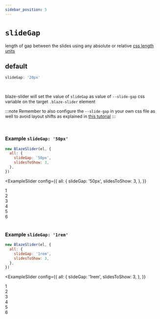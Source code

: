 ```yaml
---
sidebar_position: 5
---
```



# `slideGap`

length of gap between the slides using any absolute or relative [css length units](https://developer.mozilla.org/en-US/docs/Learn/CSS/Building_blocks/Values_and_units#lengths)

## default

```typescript
slideGap: '20px'
```

<br />

blaze-slider will set the value of `slideGap` as value of `--slide-gap` css variable on the target `.blaze-slider` element

:::note
Remember to also configure the `--slide-gap` in your own css file as well to avoid layout shifts as explained in [this tutorial](/docs/Tutorial/layout-shift)
:::

<br />

### Example `slideGap: '50px'`

```javascript
new BlazeSlider(el, {
  all: {
    slideGap: '50px',
    slidesToShow: 3,
  },
})
```

<ExampleSlider
  config={{
    all: {
      slideGap: '50px',
      slidesToShow: 3,
    },
  }}
>
  <div> 1 </div>
  <div> 2 </div>
  <div> 3 </div>
  <div> 4 </div>
  <div> 5 </div>
  <div> 6 </div>
</ExampleSlider>

<br />

### Example `slideGap: '1rem'`

```javascript
new BlazeSlider(el, {
  all: {
    slideGap: '1rem',
    slidesToShow: 3,
  },
})
```

<ExampleSlider
  config={{
    all: {
      slideGap: '1rem',
      slidesToShow: 3,
    },
  }}
>
  <div> 1 </div>
  <div> 2 </div>
  <div> 3 </div>
  <div> 4 </div>
  <div> 5 </div>
  <div> 6 </div>
</ExampleSlider>
